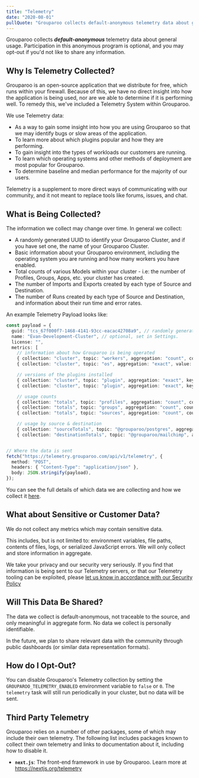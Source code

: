 ```yaml
---
title: "Telemetry"
date: "2020-08-01"
pullQuote: "Grouparoo collects default-anonymous telemetry data about general usage. Participation in this anonymous program is optional"
---
```


Grouparoo collects _**default-anonymous**_ telemetry data about general usage. Participation in this anonymous program is optional, and you may opt-out if you'd not like to share any information.

## Why Is Telemetry Collected?

Grouparoo is an open-source application that we distribute for free, which runs within your firewall. Because of this, we have no direct insight into how the application is being used, nor are we able to determine if it is performing well. To remedy this, we've included a Telemetry System within Grouparoo.

We use Telemetry data:

- As a way to gain some insight into how you are using Grouparoo so that we may identify bugs or slow areas of the application.
- To learn more about which plugins popular and how they are performing.
- To gain insight into the types of workloads our customers are running.
- To learn which operating systems and other methods of deployment are most popular for Grouparoo.
- To determine baseline and median performance for the majority of our users.

Telemetry is a supplement to more direct ways of communicating with our community, and it not meant to replace tools like forums, issues, and chat.

## What is Being Collected?

The information we collect may change over time. In general we collect:

- A randomly generated UUID to identify your Grouparoo Cluster, and if you have set one, the name of your Grouparoo Cluster.
- Basic information about your Grouparoo environment, including the operating system you are running and how many workers you have enabled.
- Total counts of various Models within your cluster - i.e: the number of Profiles, Groups, Apps, etc. your cluster has created.
- The number of Imports and Exports created by each type of Source and Destination.
- The number of Runs created by each type of Source and Destination, and information about their run time and error rates.

An example Telemetry Payload looks like:

```ts
const payload = {
  guid: "tcs_67f000f7-1468-4141-93cc-eacac42708a9", // randomly generated per cluster, stored in Settings
  name: "Evan-Development-Cluster", // optional, set in Settings.
  license: "",
  metrics: [
    // information about how Grouparoo is being operated
    { collection: "cluster", topic: "workers", aggregation: "count", count: 10, },
    { collection: "cluster", topic: "os", aggregation: "exact", value: "darwin/19.5.0", }, // `${process.platform}/${os.release()}`

    // versions of the plugins installed
    { collection: "cluster", topic: "plugin", aggregation: "exact", key: "@grouparoo/core", value: "1.2.3", },
    { collection: "cluster", topic: "plugin", aggregation: "exact", key: "@grouparoo/postgres", value: "1.2.3", },

    // usage counts
    { collection: "totals", topic: "profiles", aggregation: "count", count: 100, },
    { collection: "totals", topic: "groups", aggregation: "count", count: 10 },
    { collection: "totals", topic: "sources", aggregation: "count", count: 5 },

    // usage by source & destination
    { collection: "sourceTotals", topic: "@grouparoo/postgres", aggregation: "count", imports: 10000, exports: 0, runs: 100, },
    { collection: "destinationTotals", topic: "@grouparoo/mailchimp", aggregation: "count", imports: 0, exports: 10000, runs: 50, },


// Where the data is sent
fetch("https://telemetry.grouparoo.com/api/v1/telemetry", {
  method: "POST",
  headers: { "Content-Type": "application/json" },
  body: JSON.stringify(payload),
});
```

You can see the full details of which data we are collecting and how we collect it [here](https://github.com/grouparoo/grouparoo/blob/main/core/api/src/modules/telemetryReporters.ts).

## What about Sensitive or Customer Data?

We do not collect any metrics which may contain sensitive data.

This includes, but is not limited to: environment variables, file paths, contents of files, logs, or serialized JavaScript errors. We will only collect and store information in aggregate.

We take your privacy and our security very seriously. If you find that information is being sent to our Telemetry servers, or that our Telemetry tooling can be exploited, please [let us know in accordance with our Security Policy](/docs/support/security)

## Will This Data Be Shared?

The data we collect is default-anonymous, not traceable to the source, and only meaningful in aggregate form. No data we collect is personally identifiable.

In the future, we plan to share relevant data with the community through public dashboards (or similar data representation formats).

## How do I Opt-Out?

You can disable Grouparoo's Telemetry collection by setting the `GROUPAROO_TELEMETRY_ENABLED` environment variable to `false` or `0`. The `telemetry` task will still run periodically in your cluster, but no data will be sent.

## Third Party Telemetry

Grouparoo relies on a number of other packages, some of which may include their own telemetry. The following list includes packages known to collect their own telemetry and links to documentation about it, including how to disable it.

- **`next.js`**: The front-end framework in use by Grouparoo. Learn more at https://nextjs.org/telemetry
